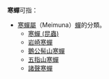 '''寒蟬'''可指：
* [[寒蟬屬|寒蟬屬]]（Meimuna）[[蟬|蟬]]的分類。
**[[寒蟬_(昆蟲)|寒蟬 (昆蟲)]]
**[[岩崎寒蟬|岩崎寒蟬]]
**[[鵝公髻山寒蟬|鵝公髻山寒蟬]]
**[[五指山寒蟬|五指山寒蟬]]
**[[諸聲寒蟬|諸聲寒蟬]]
{{disambig|cat=二字消歧義}}
